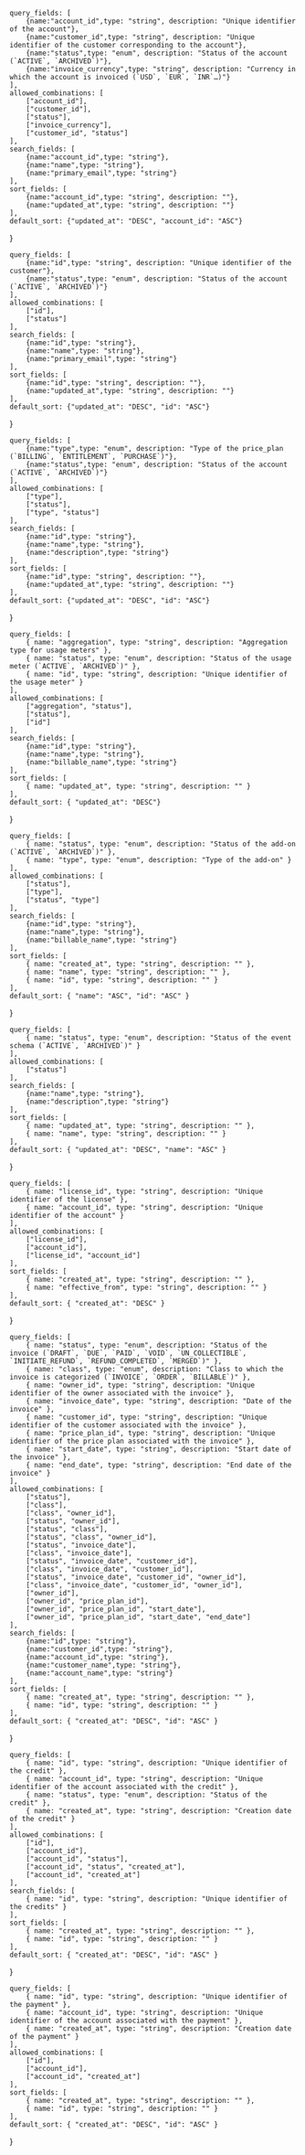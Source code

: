     query_fields: [
        {name:"account_id",type: "string", description: "Unique identifier of the account"},
        {name:"customer_id",type: "string", description: "Unique identifier of the customer corresponding to the account"},
        {name:"status",type: "enum", description: "Status of the account (`ACTIVE`, `ARCHIVED`)"},
        {name:"invoice_currency",type: "string", description: "Currency in which the account is invoiced (`USD`, `EUR`, `INR`…)"}
    ],
    allowed_combinations: [
        ["account_id"],
        ["customer_id"],
        ["status"],
        ["invoice_currency"],
        ["customer_id", "status"]
    ],
    search_fields: [
        {name:"account_id",type: "string"},
        {name:"name",type: "string"},
        {name:"primary_email",type: "string"}
    ],
    sort_fields: [
        {name:"account_id",type: "string", description: ""},
        {name:"updated_at",type: "string", description: ""}
    ],
    default_sort: {"updated_at": "DESC", "account_id": "ASC"}
}


    query_fields: [
        {name:"id",type: "string", description: "Unique identifier of the customer"},
        {name:"status",type: "enum", description: "Status of the account (`ACTIVE`, `ARCHIVED`)"}
    ],
    allowed_combinations: [
        ["id"],
        ["status"]
    ],
    search_fields: [
        {name:"id",type: "string"},
        {name:"name",type: "string"},
        {name:"primary_email",type: "string"}
    ],
    sort_fields: [
        {name:"id",type: "string", description: ""},
        {name:"updated_at",type: "string", description: ""}
    ],
    default_sort: {"updated_at": "DESC", "id": "ASC"}
}

    query_fields: [
        {name:"type",type: "enum", description: "Type of the price_plan (`BILLING`, `ENTITLEMENT`, `PURCHASE`)"},
        {name:"status",type: "enum", description: "Status of the account (`ACTIVE`, `ARCHIVED`)"}
    ],
    allowed_combinations: [
        ["type"],
        ["status"],
        ["type", "status"]
    ],
    search_fields: [
        {name:"id",type: "string"},
        {name:"name",type: "string"},
        {name:"description",type: "string"}
    ],
    sort_fields: [
        {name:"id",type: "string", description: ""},
        {name:"updated_at",type: "string", description: ""}
    ],
    default_sort: {"updated_at": "DESC", "id": "ASC"}
}

    query_fields: [
        { name: "aggregation", type: "string", description: "Aggregation type for usage meters" },
        { name: "status", type: "enum", description: "Status of the usage meter (`ACTIVE`, `ARCHIVED`)" },
        { name: "id", type: "string", description: "Unique identifier of the usage meter" }
    ],
    allowed_combinations: [
        ["aggregation", "status"],
        ["status"],
        ["id"]
    ],
    search_fields: [
        {name:"id",type: "string"},
        {name:"name",type: "string"},
        {name:"billable_name",type: "string"}
    ],
    sort_fields: [
        { name: "updated_at", type: "string", description: "" }
    ],
    default_sort: { "updated_at": "DESC"}
}

    query_fields: [
        { name: "status", type: "enum", description: "Status of the add-on (`ACTIVE`, `ARCHIVED`)" },
        { name: "type", type: "enum", description: "Type of the add-on" }
    ],
    allowed_combinations: [
        ["status"],
        ["type"],
        ["status", "type"]
    ],
    search_fields: [
        {name:"id",type: "string"},
        {name:"name",type: "string"},
        {name:"billable_name",type: "string"}
    ],
    sort_fields: [
        { name: "created_at", type: "string", description: "" },
        { name: "name", type: "string", description: "" },
        { name: "id", type: "string", description: "" }
    ],
    default_sort: { "name": "ASC", "id": "ASC" }
}

    query_fields: [
        { name: "status", type: "enum", description: "Status of the event schema (`ACTIVE`, `ARCHIVED`)" }
    ],
    allowed_combinations: [
        ["status"]
    ],
    search_fields: [
        {name:"name",type: "string"},
        {name:"description",type: "string"}
    ],
    sort_fields: [
        { name: "updated_at", type: "string", description: "" },
        { name: "name", type: "string", description: "" }
    ],
    default_sort: { "updated_at": "DESC", "name": "ASC" }
}

    query_fields: [
        { name: "license_id", type: "string", description: "Unique identifier of the license" },
        { name: "account_id", type: "string", description: "Unique identifier of the account" }
    ],
    allowed_combinations: [
        ["license_id"],
        ["account_id"],
        ["license_id", "account_id"]
    ],
    sort_fields: [
        { name: "created_at", type: "string", description: "" },
        { name: "effective_from", type: "string", description: "" }
    ],
    default_sort: { "created_at": "DESC" }
}

    query_fields: [
        { name: "status", type: "enum", description: "Status of the invoice (`DRAFT`, `DUE`, `PAID`, `VOID`, `UN_COLLECTIBLE`, `INITIATE_REFUND`, `REFUND_COMPLETED`, `MERGED`)" },
        { name: "class", type: "enum", description: "Class to which the invoice is categorized (`INVOICE`, `ORDER`, `BILLABLE`)" },
        { name: "owner_id", type: "string", description: "Unique identifier of the owner associated with the invoice" },
        { name: "invoice_date", type: "string", description: "Date of the invoice" },
        { name: "customer_id", type: "string", description: "Unique identifier of the customer associated with the invoice" },
        { name: "price_plan_id", type: "string", description: "Unique identifier of the price plan associated with the invoice" },
        { name: "start_date", type: "string", description: "Start date of the invoice" },
        { name: "end_date", type: "string", description: "End date of the invoice" }
    ],
    allowed_combinations: [
        ["status"],
        ["class"],
        ["class", "owner_id"],
        ["status", "owner_id"],
        ["status", "class"],
        ["status", "class", "owner_id"],
        ["status", "invoice_date"],
        ["class", "invoice_date"],
        ["status", "invoice_date", "customer_id"],
        ["class", "invoice_date", "customer_id"],
        ["status", "invoice_date", "customer_id", "owner_id"],
        ["class", "invoice_date", "customer_id", "owner_id"],
        ["owner_id"],
        ["owner_id", "price_plan_id"],
        ["owner_id", "price_plan_id", "start_date"],
        ["owner_id", "price_plan_id", "start_date", "end_date"]
    ],
    search_fields: [
        {name:"id",type: "string"},   
        {name:"customer_id",type: "string"},
        {name:"account_id",type: "string"},
        {name:"customer_name",type: "string"},
        {name:"account_name",type: "string"}
    ],
    sort_fields: [
        { name: "created_at", type: "string", description: "" },
        { name: "id", type: "string", description: "" }
    ],
    default_sort: { "created_at": "DESC", "id": "ASC" }
}

    query_fields: [
        { name: "id", type: "string", description: "Unique identifier of the credit" },
        { name: "account_id", type: "string", description: "Unique identifier of the account associated with the credit" },
        { name: "status", type: "enum", description: "Status of the credit" },
        { name: "created_at", type: "string", description: "Creation date of the credit" }
    ],
    allowed_combinations: [
        ["id"],
        ["account_id"],
        ["account_id", "status"],
        ["account_id", "status", "created_at"],
        ["account_id", "created_at"]
    ],
    search_fields: [
        { name: "id", type: "string", description: "Unique identifier of the credits" }
    ],
    sort_fields: [
        { name: "created_at", type: "string", description: "" },
        { name: "id", type: "string", description: "" }
    ],
    default_sort: { "created_at": "DESC", "id": "ASC" }
}


    query_fields: [
        { name: "id", type: "string", description: "Unique identifier of the payment" },
        { name: "account_id", type: "string", description: "Unique identifier of the account associated with the payment" },
        { name: "created_at", type: "string", description: "Creation date of the payment" }
    ],
    allowed_combinations: [
        ["id"],
        ["account_id"],
        ["account_id", "created_at"]
    ],
    sort_fields: [
        { name: "created_at", type: "string", description: "" },
        { name: "id", type: "string", description: "" }
    ],
    default_sort: { "created_at": "DESC", "id": "ASC" }
}